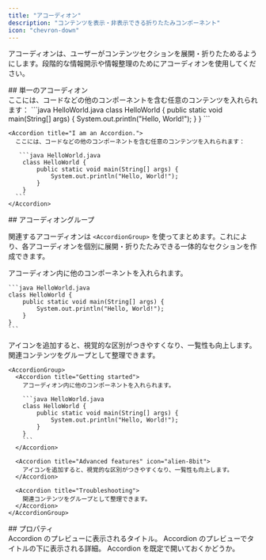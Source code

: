 ```yaml
---
title: "アコーディオン"
description: "コンテンツを表示・非表示できる折りたたみコンポーネント"
icon: "chevron-down"
---
```



アコーディオンは、ユーザーがコンテンツセクションを展開・折りたためるようにします。段階的な情報開示や情報整理のためにアコーディオンを使用してください。


<div id="single-accordion">
  ## 単一のアコーディオン
</div>

<Accordion title="I am an Accordion.">
  ここには、コードなどの他のコンポーネントを含む任意のコンテンツを入れられます：
   ```java HelloWorld.java
    class HelloWorld {
        public static void main(String[] args) {
            System.out.println("Hello, World!");
        }
    }
    ```
</Accordion>

````mdx Accordion example
<Accordion title="I am an Accordion.">
  ここには、コードなどの他のコンポーネントを含む任意のコンテンツを入れられます：

   ```java HelloWorld.java
    class HelloWorld {
        public static void main(String[] args) {
            System.out.println("Hello, World!");
        }
    }
  ```
</Accordion>
````

<div id="accordion-groups">
  ## アコーディオングループ
</div>

関連するアコーディオンは `<AccordionGroup>` を使ってまとめます。これにより、各アコーディオンを個別に展開・折りたたみできる一体的なセクションを作成できます。

<AccordionGroup>
  <Accordion title="Getting started">
    アコーディオン内に他のコンポーネントを入れられます。

    ```java HelloWorld.java
    class HelloWorld {
        public static void main(String[] args) {
            System.out.println("Hello, World!");
        }
    }
    ```
  </Accordion>

  <Accordion title="Advanced features" icon="bot">
    アイコンを追加すると、視覚的な区別がつきやすくなり、一覧性も向上します。
  </Accordion>
  
  <Accordion title="Troubleshooting">
    関連コンテンツをグループとして整理できます。
  </Accordion>
</AccordionGroup>

````mdx Accordion Group Example
<AccordionGroup>
  <Accordion title="Getting started">
    アコーディオン内に他のコンポーネントを入れられます。

    ```java HelloWorld.java
    class HelloWorld {
        public static void main(String[] args) {
            System.out.println("Hello, World!");
        }
    }
    ```
  </Accordion>

  <Accordion title="Advanced features" icon="alien-8bit">
    アイコンを追加すると、視覚的な区別がつきやすくなり、一覧性も向上します。
  </Accordion>

  <Accordion title="Troubleshooting">
    関連コンテンツをグループとして整理できます。
  </Accordion>
</AccordionGroup>
````

<div id="properties">
  ## プロパティ
</div>

<ResponseField name="title" type="string" required>
  Accordion のプレビューに表示されるタイトル。
</ResponseField>

<ResponseField name="description" type="string">
  Accordion のプレビューでタイトルの下に表示される詳細。
</ResponseField>

<ResponseField name="defaultOpen" type="boolean" default="false">
  Accordion を既定で開いておくかどうか。
</ResponseField>

<IconsOptional />